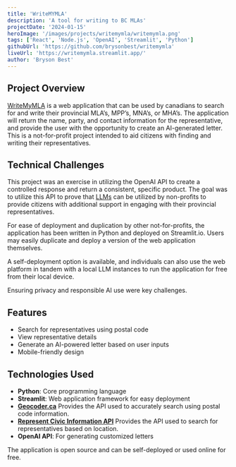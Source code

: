 ```yaml
---
title: 'WriteMYMLA'
description: 'A tool for writing to BC MLAs'
projectDate: '2024-01-15'
heroImage: '/images/projects/writemymla/writemymla.png'
tags: ['React', 'Node.js', 'OpenAI', 'Streamlit', 'Python']
githubUrl: 'https://github.com/brysonbest/writemymla'
liveUrl: 'https://writemymla.streamlit.app/'
author: 'Bryson Best'
---
```



## Project Overview

[WriteMyMLA](https://writemymla.streamlit.app/) is a web application that can be used by canadians to search for and write their provincial MLA’s, MPP’s, MNA’s, or MHA’s. The application will return the name, party, and contact information for the representative, and provide the user with the opportunity to create an AI-generated letter. This is a not-for-profit project intended to aid citizens with finding and writing their representatives.

<BreakoutImage src="/images/projects/writemymla/writemymla.png" />

## Technical Challenges

This project was an exercise in utilizing the OpenAI API to create a controlled response and return a consistent, specific product. The goal was to utilize this API to prove that [LLMs](https://en.wikipedia.org/wiki/Large_language_model) can be utilized by non-profits to provide citizens with additional support in engaging with their provincial representatives. 

For ease of deployment and duplication by other not-for-profits, the application has been written in Python and deployed on Streamlit.io. Users may easily duplicate and deploy a version of the web application themselves.

A self-deployment option is available, and individuals can also use the web platform in tandem with a local LLM instances to run the application for free from their local device.

Ensuring privacy and responsible AI use were key challenges.

## Features

- Search for representatives using postal code
- View representative details
- Generate an AI-powered letter based on user inputs
- Mobile-friendly design

## Technologies Used


- **Python**: Core programming language
- **Streamlit**: Web application framework for easy deployment
- **[Geocoder.ca](https://geocoder.ca/)** Provides the API used to accurately search using postal code information.
- **[Represent Civic Information API](https://represent.opennorth.ca/)** Provides the API used to search for representatives based on location.
- **OpenAI API**: For generating customized letters

The application is open source and can be self-deployed or used online for free.
